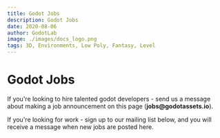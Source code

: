```yaml
---
title: Godot Jobs
description: Godot Jobs
date: 2020-08-06
author: GodotLab
image: ./images/docs_logo.png
tags: 3D, Environments, Low Poly, Fantasy, Level
---
```


# Godot Jobs
If you're looking to hire talented godot developers - send us a message about making a job announcement on this page (<b>jobs&#x40;godotassets.io</b>). 

If you're looking for work - sign up to our mailing list below, and you will receive a message when new jobs are posted here.
<!-- We also offer consulting services - if you need help learning godot or advice on solving an issue with your project, feel free to message me. -->

<!-- We offer huge discounts to people willing to share the assets with the community. -->


